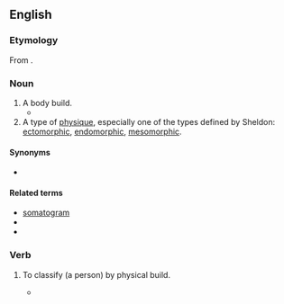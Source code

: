 ==English==

===Etymology===
From {{af|en|somato-|type}}.

===Noun===
{{en-noun}}

# A body build.
#* {{quote-book|en|author= Jeremy Mynott|title= Birdscapes |location= Princeton and Oxford|publisher= Princeton|year= 2009|chapter= 2|page= 46|passage= The relevant characteristics here are the upright posture, the big round head, the cuddly size and the soft dumpy shape. I suppose the much-loved Bill Oddie is the same '''somatotype'''.}}
# A type of [[physique]], especially one of the types defined by Sheldon: [[ectomorphic]], [[endomorphic]], [[mesomorphic]].

====Synonyms====
* {{l|en|constitutional type}}

====Related terms====
* [[somatogram]]
* {{l|en|somatypology}}
* {{l|en|physiognomy}}

===Verb===
{{en-verb}}

# {{lb|en|transitive}} To classify (a person) by physical build.
#* {{quote-journal|en|date=January 20, 2016|author=|title=Black and Hispanic Men Perceived to Be Large Are at Increased Risk for Police Frisk, Search, and Force|journal=PLOS ONE|url=http://journals.plos.org/plosone/article?id=10.1371/journal.pone.0147158|doi=10.1371/journal.pone.0147158|volume=|issue=|pages=
|passage=Apart from Masicampo et al. and Cullinane et al., no previous research has analyzed suspects’ perceived body size and police practices, though past theories of biology and crime, such as Sheldon's '''somatotyping''' of criminal behavior as well as several recent studies assess the relationship between individuals’ body type, height, and weight and likelihood of committing crime and being arrested. }}